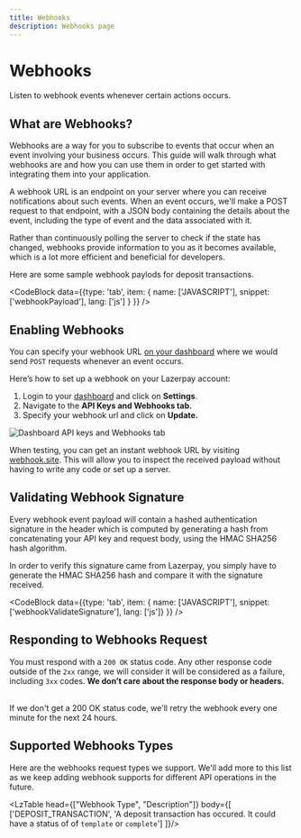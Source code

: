 ```yaml
---
title: Webhooks
description: Webhooks page
---
```


# Webhooks

Listen to webhook events whenever certain actions occurs.

<Divider className='max-w-100 mt-1 mb-8' />

## What are Webhooks?

Webhooks are a way for you to subscribe to events that occur when an event involving your business occurs. This guide will walk through what webhooks are and how you can use them in order to get started with integrating them into your application.

A webhook URL is an endpoint on your server where you can receive notifications about such events. When an event occurs, we'll make a POST request to that endpoint, with a JSON body containing the details about the event, including the type of event and the data associated with it.

<Alert>Rather than continuously polling the server to check if the state has changed, webhooks provide information to you as it becomes available, which is a lot more efficient and beneficial for developers.</Alert>

Here are some sample webhook paylods for deposit transactions.

<CodeBlock
  data={{type: 'tab', item: {
    name: ['JAVASCRIPT'], 
    snippet: ['webhookPayload'], 
    lang: ['js'] }
  }} 
/>
<Divider className='max-w-100 mt-1 mb-8' />
<br />

## Enabling Webhooks
You can specify your webhook URL <a href="#">on your dashboard</a> where we would send <code>POST</code> requests whenever an event occurs.

Here’s how to set up a webhook on your Lazerpay account:

1. Login to your <a href="#">dashboard</a> and click on <strong>Settings</strong>.
2. Navigate to the <strong>API Keys and Webhooks tab.</strong>
3. Specify your webhook url and click on <strong>Update.</strong>

![Dashboard API keys and Webhooks tab](/images/keys_and_webhooks.png)

<Alert>When testing, you can get an instant webhook URL by visiting <a href="#">webhook.site</a>. This will allow you to inspect the received payload without having to write any code or set up a server.</Alert>
<Divider className='max-w-100 mt-1 mb-8' />
<br />

## Validating Webhook Signature

Every webhook event payload will contain a hashed authentication signature in the header which is computed by generating a hash from concatenating your API key and request body, using the HMAC SHA256 hash algorithm. 

In order to verify this signature came from Lazerpay, you simply have to generate the HMAC SHA256 hash and compare it with the signature received.

<CodeBlock 
  data={{type: 'tab', item: {
    name: ['JAVASCRIPT'], 
    snippet: ['webhookValidateSignature'], 
    lang: ['js']}
  }} 
/>
<Divider className='max-w-100 mt-1 mb-8' />
<br />

## Responding to Webhooks Request
You must respond with a <code>200 OK</code> status code. Any other response code outside of the <code>2xx</code> range, we will consider it will be considered as a failure, including <code>3xx</code> codes. <strong>We don’t care about the response body or headers.</strong>

<br/>
<Alert>If we don't get a 200 OK status code, we'll retry the webhook every one minute for the next 24 hours.</Alert>
<Divider className='max-w-100 mt-1 mb-8' />
<br />

## Supported Webhooks Types
Here are the webhooks request types we support. We'll add more to this list as we keep adding webhook supports for different API operations in the future.

<LzTable head={["Webhook Type", "Description"]} body={[
  ['DEPOSIT_TRANSACTION', 'A deposit transaction has occured. It could have a status of of <code>template</code> or <code>complete</code>']
]}/>

<Divider className='max-w-100 mt-1 mb-8' />

<Divider/>
